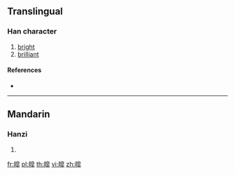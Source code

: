 {{character info/new}}
{{also|皥}}
==Translingual==

===Han character===
{{Han char|rn=106|rad=白|as=11|sn=16|four=|canj=HAHAJ}}

# [[bright]]
# [[brilliant]]

====References====
* {{Han ref|kx=0789.131|dkj=22771|hdz=42651.110|uh=76A1|ud=30369}}

----

==Mandarin==

===Hanzi===
{{cmn-hanzi|pin=[[hào]] ([[hao4]]), [[pán]] ([[pan2]])|wg=hao<sup>4</sup>, p'an<sup>2</sup>}}

# {{defn|lang=cmn|sort=白11}}

[[fr:皡]]
[[pl:皡]]
[[th:皡]]
[[vi:皡]]
[[zh:皡]]